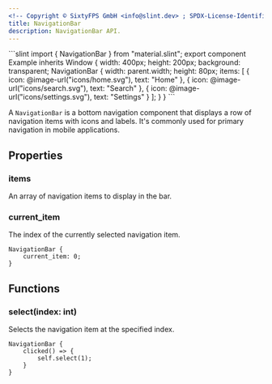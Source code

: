 ```yaml
---
<!-- Copyright © SixtyFPS GmbH <info@slint.dev> ; SPDX-License-Identifier: MIT -->
title: NavigationBar
description: NavigationBar API.
---
```



<CodeSnippetMD imagePath="" imageWidth="0" imageHeight="0" imageAlt="">
```slint
import { NavigationBar } from "material.slint";
export component Example inherits Window {
    width: 400px;
    height: 200px;
    background: transparent;
    NavigationBar {
        width: parent.width;
        height: 80px;
        items: [
            { icon: @image-url("icons/home.svg"), text: "Home" },
            { icon: @image-url("icons/search.svg"), text: "Search" },
            { icon: @image-url("icons/settings.svg"), text: "Settings" }
        ];
    }
}
```
</CodeSnippetMD>

A `NavigationBar` is a bottom navigation component that displays a row of navigation items with icons and labels. It's commonly used for primary navigation in mobile applications.

## Properties

### items
<SlintProperty propName="items" typeName="[NavigationItem]">
An array of navigation items to display in the bar.
</SlintProperty>

### current_item
<SlintProperty propName="current_item" typeName="int" propertyVisibility="in-out">
The index of the currently selected navigation item.

```slint "current_item: 0;"
NavigationBar {
    current_item: 0;
}
```
</SlintProperty>

## Functions

### select(index: int)
Selects the navigation item at the specified index.

```slint {2-4}
NavigationBar {
    clicked() => {
        self.select(1);
    }
}
``` 
